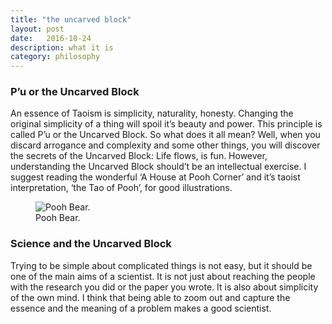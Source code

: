 ```yaml
---
title: "the uncarved block"
layout: post
date:   2016-10-24
description: what it is
category: philosophy
---
```


### P'u or the Uncarved Block
An essence of Taoism is simplicity, naturality, honesty. Changing the original simplicity of a thing will spoil it's beauty and power. This principle is called P'u or the Uncarved Block. So what does it all mean? Well, when you discard arrogance and complexity and some other things, you will discover the secrets of the Uncarved Block: Life flows, is fun. However, understanding the Uncarved Block should't be an intellectual exercise. I suggest reading the wonderful 'A House at Pooh Corner' and it's taoist interpretation, 'the Tao of Pooh', for good illustrations. 


![Pooh Bear.](/img/pooh2.jpg)


### Science and the Uncarved Block  
Trying to be simple about complicated things is not easy, but it should be one of the main aims of a scientist. It is not just about reaching the people with the research you did or the paper you wrote. It is also about simplicity of the own mind. I think that being able to zoom out and capture the essence and the meaning of a problem makes a good scientist. 

